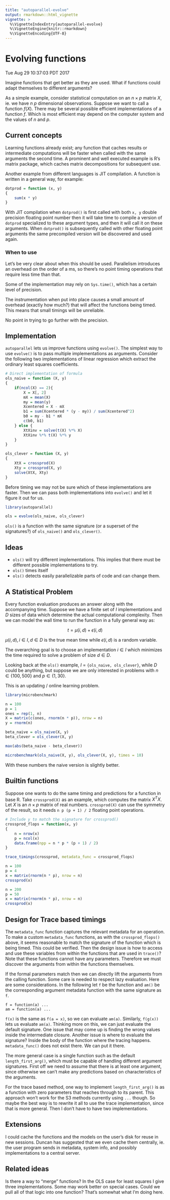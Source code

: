 ```yaml
---
title: "autoparallel-evolve"
output: rmarkdown::html_vignette
vignette: >
  %\VignetteIndexEntry{autoparallel-evolve}
  %\VignetteEngine{knitr::rmarkdown}
  %\VignetteEncoding{UTF-8}
---
```


# Evolving functions

Tue Aug 29 10:37:03 PDT 2017

Imagine functions that get better as they are used. 
What if functions could adapt themselves to different arguments?

As a simple example, consider statistical computation on an $n \times p$
matrix $X$, ie. we have $n$ $p$ dimensional observations. Suppose we want
to call a function $f(X)$. There may be several possible efficient
implementations of a function $f$. Which is most efficient may depend on the
computer system and the values of $n$ and $p$.


## Current concepts

Learning functions already
exist; any function that caches results or intermediate computations will
be faster when called with the same arguments the second time. A prominent
and well executed example is R's matrix package, which caches matrix
decompositions for subsequent use.

Another example from different languages is JIT compilation. A function
is written in a general way, for example:

```R
dotprod = function (x, y)
{
    sum(x * y)
}
```

With JIT compilation when `dotprod()` is first called with both `x, y`
double precision floating point number then it will take time to compile a
version of `dotprod` specialized to these argument types, and then it will
call it on these arguments. When `dotprod()` is subsequently called with other
floating point arguments the same precompiled version will be discovered
and used again.

### When to use

Let's be very clear about when this should be used. Parallelism introduces
an overhead on the order of a ms, so there's no point timing operations
that require less time than that.

Some of the implementation may rely on `Sys.time()`, which has
a certain level of precision.

The instrumentation when put into place causes a small amount of overhead
(exactly how much?) that will affect the functions being timed. This means
that small timings will be unreliable.

No point in trying to go further with the precision.

## Implementation

`autoparallel` lets us improve functions using `evolve()`. The simplest
way to use `evolve()` is to pass multiple implementations as arguments.
Consider the following two implementations of linear regression which
extract the ordinary least squares coefficients.

```R

# Direct implementation of formula
ols_naive = function (X, y)
{
    if(ncol(X) == 2){
        X = X[, 2]
        mX = mean(X)
        my = mean(y)
        Xcentered = X - mX
        b1 = sum(Xcentered * (y - my)) / sum(Xcentered^2)
        b0 = my - b1 * mX
        c(b0, b1)
    } else {
        XtXinv = solve(t(X) %*% X)
        XtXinv %*% t(X) %*% y
    }
}

ols_clever = function (X, y)
{
    XtX = crossprod(X)
    Xty = crossprod(X, y)
    solve(XtX, Xty)
}

```

Before timing we may not be sure which of these implementations are faster.
Then we can pass both implementations into `evolve()` and let it figure
it out for us.

```R

library(autoparallel)

ols = evolve(ols_naive, ols_clever)

```

`ols()` is a function with the same signature (or a superset of the
signatures?) of `ols_naive()` and `ols_clever()`. 

## Ideas

- `ols()` will try different implementations. This implies that there must
  be different possible implementations to try.
- `ols()` times itself
- `ols()` detects easily parallelizable parts of code and can change them.

## A Statistical Problem

Every function evaluation produces an answer along with the accompanying
time. Suppose we have a finite set of $I$ implementations and $D$
sizes of data which determine the actual computational complexity.
Then we can model the wall time to run the function in a fully general way as:

$$
    t = \mu(i, d) + \epsilon(i, d)
$$

$\mu(i, d), i \in I, d \in D$ is the true mean time while $\epsilon(i, d)$
is a random variable.

The overarching goal is to choose an implementation $i \in I$ which
minimizes the time required to solve a problem of size $d \in D$.

Looking back at the `ols()` example, $I$ = `{ols_naive, ols_clever}`, while
$D$ could be anything, but suppose we are only interested in problems with
$n \in \{ 100, 500 \}$ and $p \in \{1, 30\}$.

This is an updating / online learning problem.


```R

library(microbenchmark)

n = 100
p = 1
ones = rep(1, n)
X = matrix(c(ones, rnorm(n * p)), nrow = n)
y = rnorm(n)

beta_naive = ols_naive(X, y)
beta_clever = ols_clever(X, y)

max(abs(beta_naive - beta_clever))

microbenchmark(ols_naive(X, y), ols_clever(X, y), times = 10)

```

With these numbers the naive version is slightly better.


## Builtin functions

Suppose one wants to do the same timing and predictions for a function in
base R. Take `crossprod(X)` as an example, which computes the matrix $X^T
X$. Let $X$ is an $n \times p$ matrix of real numbers. `crossprod(X)` can
use the symmetry of the result, so it needs `n p (p + 1) / 2` floating
point operations.

```R

# Include y to match the signature for crossprod()
crossprod_flops = function(x, y)
{
    n = nrow(x)
    p = ncol(x)
    data.frame(npp = n * p * (p + 1) / 2)
}

trace_timings(crossprod, metadata_func = crossprod_flops)

n = 100
p = 4
x = matrix(rnorm(n * p), nrow = n)
crossprod(x)

n = 200
p = 50
x = matrix(rnorm(n * p), nrow = n)
crossprod(x)

```

## Design for Trace based timings

The `metadata_func` function captures the relevant metadata for an
operation. To make a custom `metadata_func` functions, as with the
`crossprod_flops()` above, it seems reasonable to match the signature of
the function which is being timed. This could be verified. Then the design
issue is how to access and use these variables from within the functions
that are used in `trace()`? Note that these functions cannot have any
parameters. Therefore we must discover the arguments from within the
functions themselves.

If the formal parameters match then we can directly lift the arguments from
the calling function. Some care is needed to respect lazy evaluation. Here
are some considerations. In the following let `f` be the function and `am()` be the
corresponding argument metadata function with the same signature as `f`.

```
f = function(a) ...
am = function(a) ...
```

`f(x)` is the same as `f(a = x)`, so we can evaluate `am(a)`.
Similarly, `f(g(x))` lets us evaluate `am(a)`. Thinking more on this, we
can just evaluate the default signature. One issue that may come up is
finding the wrong values inside the intermediate closure. 
Another issue is where to evaluate the signature? Inside the body of the
function where the tracing happens. `metadata_func()` does not exist
there. We can put it there.

The more general case is a single function such as the default
`length_first_arg()`, which must be capable of handling different argument
signatures. First off we need to assume that there is at least one
argument, since otherwise we can't make any predictions based on
characteristics of the arguments.

For the trace based method, one way to implement `length_first_arg()` is as
a function with zero parameters that reaches through to its parent. This
approach won't work for the S3 methods currently using `...` though. So maybe the
best way is to rewrite it all to use the trace implementation, since that
is more general. Then I don't have to have two implementations.


## Extensions

I could cache the functions and the models on the user's disk for reuse in
new sessions. Duncan has suggested that we even cache them centrally, ie.
the user program sends in metadata, system info, and possibly
implementations to a central server.

## Related ideas

Is there a way to "merge" functions? In the OLS case for least squares I
give three implementations. Some may work better on special cases. Could we
pull all of that logic into one function? That's somewhat what I'm doing
here.
